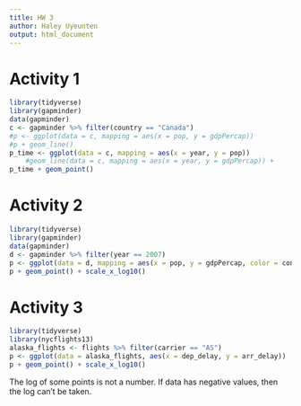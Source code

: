 ```yaml
---
title: HW 3
author: Haley Uyeunten
output: html_document
---
```


# Activity 1
```r
library(tidyverse)
library(gapminder)
data(gapminder)
c <- gapminder %>% filter(country == "Canada")
#p <- ggplot(data = c, mapping = aes(x = pop, y = gdpPercap))
#p + geom_line()
p_time <- ggplot(data = c, mapping = aes(x = year, y = pop))
    #geom_line(data = c, mapping = aes(x = year, y = gdpPercap)) +
p_time + geom_point()
```

# Activity 2
```r
library(tidyverse)
library(gapminder)
data(gapminder)
d <- gapminder %>% filter(year == 2007)
p <- ggplot(data = d, mapping = aes(x = pop, y = gdpPercap, color = continent))
p + geom_point() + scale_x_log10()
```

# Activity 3
```r
library(tidyverse)
library(nycflights13)
alaska_flights <- flights %>% filter(carrier == "AS")
p <- ggplot(data = alaska_flights, aes(x = dep_delay, y = arr_delay))
p + geom_point() + scale_x_log10()
```

The log of some points is not a number. If data has negative values, then
the log can't be taken.